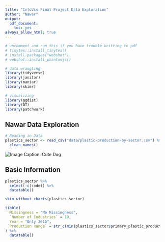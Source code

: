 ```yaml
---
title: "InfoVis Final Project Data Exploration"
author: "Nawar"
output:
  pdf_document:
    toc: yes
always_allow_html: true
---
```


```r
# uncomment and run this if you have trouble knitting to pdf
# tinytex::install_tinytex()
# install.packages("webshot")
# webshot::install_phantomjs()

```

```r
# data wrangling
library(tidyverse)
library(janitor)
library(naniar)
library(skimr)

# visualizing
library(ggdist)
library(DT)
library(patchwork)

```

## Nawar Data Exploration

```r
# Reading in Data
plastics_sector <- read_csv("data/plastic-production-by-sector.csv") %>% 
  clean_names()

```

![Image Caption: Cute Dog](Images/Plastic Production by Sector Exploration.png)
<br>

## Basic Information

```r
plastics_sector %>% 
  select(-c(code)) %>% 
  datatable()
```


```r
skim_without_charts(plastics_sector)
```


```r
tibble(
  Missingness = "No Missingness",
  `Number of Industries` = 19,
  Year = "Only 2015",
 `Production Range` = str_c(min(plastics_sector$primary_plastic_production_million_tonnes), " to ", max(plastics_sector$primary_plastic_production_million_tonnes))
) %>% 
  datatable()
```





